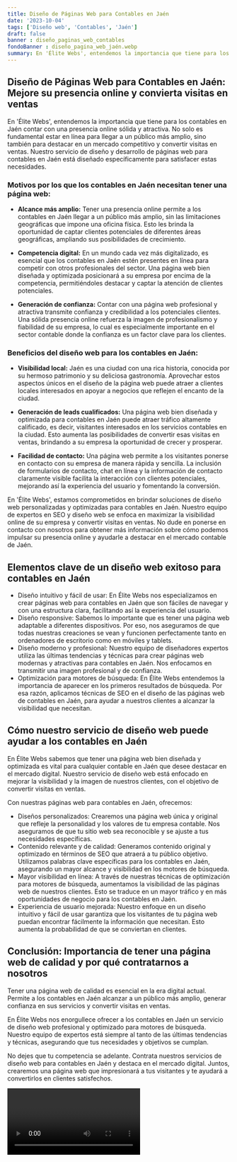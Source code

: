 ```yaml
---
title: Diseño de Páginas Web para Contables en Jaén
date: '2023-10-04'
tags: ['Diseño web', 'Contables', 'Jaén']
draft: false
banner : diseño_paginas_web_contables
fondoBanner : diseño_pagina_web_jaén.webp
summary: En 'Élite Webs', entendemos la importancia que tiene para los contables en Jaén contar con una presencia online sólida y atractiva. No solo es fundamental estar en línea para llegar a un público más amplio, sino también para destacar en un mercado competitivo y convertir visitas en ventas. Nuestro servicio de diseño y desarrollo de páginas web para contables en Jaén está diseñado específicamente para satisfacer estas necesidades.
---
```


## **Diseño de Páginas Web para Contables en Jaén: Mejore su presencia online y convierta visitas en ventas**

En 'Élite Webs', entendemos la importancia que tiene para los contables en Jaén contar con una presencia online sólida y atractiva. No solo es fundamental estar en línea para llegar a un público más amplio, sino también para destacar en un mercado competitivo y convertir visitas en ventas. Nuestro servicio de diseño y desarrollo de páginas web para contables en Jaén está diseñado específicamente para satisfacer estas necesidades.

### **Motivos por los que los contables en Jaén necesitan tener una página web:**

- **Alcance más amplio:** Tener una presencia online permite a los contables en Jaén llegar a un público más amplio, sin las limitaciones geográficas que impone una oficina física. Esto les brinda la oportunidad de captar clientes potenciales de diferentes áreas geográficas, ampliando sus posibilidades de crecimiento.

- **Competencia digital:** En un mundo cada vez más digitalizado, es esencial que los contables en Jaén estén presentes en línea para competir con otros profesionales del sector. Una página web bien diseñada y optimizada posicionará a su empresa por encima de la competencia, permitiéndoles destacar y captar la atención de clientes potenciales.

- **Generación de confianza:** Contar con una página web profesional y atractiva transmite confianza y credibilidad a los potenciales clientes. Una sólida presencia online refuerza la imagen de profesionalismo y fiabilidad de su empresa, lo cual es especialmente importante en el sector contable donde la confianza es un factor clave para los clientes.

### **Beneficios del diseño web para los contables en Jaén:**

- **Visibilidad local:** Jaén es una ciudad con una rica historia, conocida por su hermoso patrimonio y su deliciosa gastronomía. Aprovechar estos aspectos únicos en el diseño de la página web puede atraer a clientes locales interesados en apoyar a negocios que reflejen el encanto de la ciudad.

- **Generación de leads cualificados:** Una página web bien diseñada y optimizada para contables en Jaén puede atraer tráfico altamente calificado, es decir, visitantes interesados en los servicios contables en la ciudad. Esto aumenta las posibilidades de convertir esas visitas en ventas, brindando a su empresa la oportunidad de crecer y prosperar.

- **Facilidad de contacto:** Una página web permite a los visitantes ponerse en contacto con su empresa de manera rápida y sencilla. La inclusión de formularios de contacto, chat en línea y la información de contacto claramente visible facilita la interacción con clientes potenciales, mejorando así la experiencia del usuario y fomentando la conversión.

En 'Élite Webs', estamos comprometidos en brindar soluciones de diseño web personalizadas y optimizadas para contables en Jaén. Nuestro equipo de expertos en SEO y diseño web se enfoca en maximizar la visibilidad online de su empresa y convertir visitas en ventas. No dude en ponerse en contacto con nosotros para obtener más información sobre cómo podemos impulsar su presencia online y ayudarle a destacar en el mercado contable de Jaén.

<GifSeo />

<Cta />

## Elementos clave de un diseño web exitoso para contables en Jaén

- Diseño intuitivo y fácil de usar: En Élite Webs nos especializamos en crear páginas web para contables en Jaén que son fáciles de navegar y con una estructura clara, facilitando así la experiencia del usuario.
- Diseño responsive: Sabemos lo importante que es tener una página web adaptable a diferentes dispositivos. Por eso, nos aseguramos de que todas nuestras creaciones se vean y funcionen perfectamente tanto en ordenadores de escritorio como en móviles y tablets.
- Diseño moderno y profesional: Nuestro equipo de diseñadores expertos utiliza las últimas tendencias y técnicas para crear páginas web modernas y atractivas para contables en Jaén. Nos enfocamos en transmitir una imagen profesional y de confianza.
- Optimización para motores de búsqueda: En Élite Webs entendemos la importancia de aparecer en los primeros resultados de búsqueda. Por esa razón, aplicamos técnicas de SEO en el diseño de las páginas web de contables en Jaén, para ayudar a nuestros clientes a alcanzar la visibilidad que necesitan.

## Cómo nuestro servicio de diseño web puede ayudar a los contables en Jaén

En Élite Webs sabemos que tener una página web bien diseñada y optimizada es vital para cualquier contable en Jaén que desee destacar en el mercado digital. Nuestro servicio de diseño web está enfocado en mejorar la visibilidad y la imagen de nuestros clientes, con el objetivo de convertir visitas en ventas.

Con nuestras páginas web para contables en Jaén, ofrecemos:

- Diseños personalizados: Crearemos una página web única y original que refleje la personalidad y los valores de tu empresa contable. Nos aseguramos de que tu sitio web sea reconocible y se ajuste a tus necesidades específicas.
- Contenido relevante y de calidad: Generamos contenido original y optimizado en términos de SEO que atraerá a tu público objetivo. Utilizamos palabras clave específicas para los contables en Jaén, asegurando un mayor alcance y visibilidad en los motores de búsqueda.
- Mayor visibilidad en línea: A través de nuestras técnicas de optimización para motores de búsqueda, aumentamos la visibilidad de las páginas web de nuestros clientes. Esto se traduce en un mayor tráfico y en más oportunidades de negocio para los contables en Jaén.
- Experiencia de usuario mejorada: Nuestro enfoque en un diseño intuitivo y fácil de usar garantiza que los visitantes de tu página web puedan encontrar fácilmente la información que necesitan. Esto aumenta la probabilidad de que se conviertan en clientes.

## Conclusión: Importancia de tener una página web de calidad y por qué contratarnos a nosotros

Tener una página web de calidad es esencial en la era digital actual. Permite a los contables en Jaén alcanzar a un público más amplio, generar confianza en sus servicios y convertir visitas en ventas. 

En Élite Webs nos enorgullece ofrecer a los contables en Jaén un servicio de diseño web profesional y optimizado para motores de búsqueda. Nuestro equipo de expertos está siempre al tanto de las últimas tendencias y técnicas, asegurando que tus necesidades y objetivos se cumplan.

No dejes que tu competencia se adelante. Contrata nuestros servicios de diseño web para contables en Jaén y destaca en el mercado digital. Juntos, crearemos una página web que impresionará a tus visitantes y te ayudará a convertirlos en clientes satisfechos.

<Video />

<CtaBot job='Contables' city='Jaén'/>

<Gmaps query='Jaén+españa+maps' />